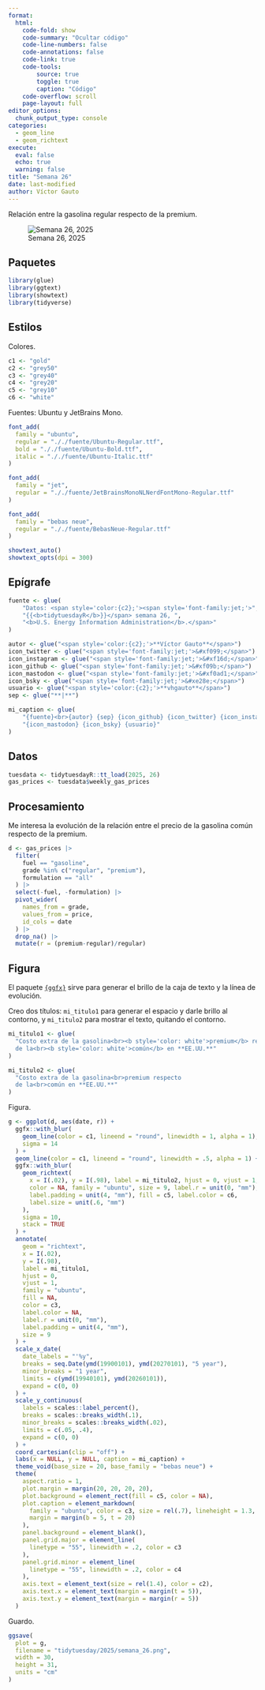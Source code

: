 ```yaml
---
format:
  html:
    code-fold: show
    code-summary: "Ocultar código"
    code-line-numbers: false
    code-annotations: false
    code-link: true
    code-tools:
        source: true
        toggle: true
        caption: "Código"
    code-overflow: scroll
    page-layout: full
editor_options:
  chunk_output_type: console
categories:
  - geom_line
  - geom_richtext
execute:
  eval: false
  echo: true
  warning: false
title: "Semana 26"
date: last-modified
author: Víctor Gauto
---
```


Relación entre la gasolina regular respecto de la premium.

![Semana 26, 2025](semana_26.png)

## Paquetes

```r
library(glue)
library(ggtext)
library(showtext)
library(tidyverse)
```

## Estilos

Colores.

```r
c1 <- "gold"
c2 <- "grey50"
c3 <- "grey40"
c4 <- "grey20"
c5 <- "grey10"
c6 <- "white"
```

Fuentes: Ubuntu y JetBrains Mono.

```r
font_add(
  family = "ubuntu",
  regular = "././fuente/Ubuntu-Regular.ttf",
  bold = "././fuente/Ubuntu-Bold.ttf",
  italic = "././fuente/Ubuntu-Italic.ttf"
)

font_add(
  family = "jet",
  regular = "././fuente/JetBrainsMonoNLNerdFontMono-Regular.ttf"
)

font_add(
  family = "bebas neue",
  regular = "././fuente/BebasNeue-Regular.ttf"
)

showtext_auto()
showtext_opts(dpi = 300)
```

## Epígrafe

```r
fuente <- glue(
    "Datos: <span style='color:{c2};'><span style='font-family:jet;'>",
    "{{<b>tidytuesdayR</b>}}</span> semana 26, ",
    "<b>U.S. Energy Information Administration</b>.</span>"
)

autor <- glue("<span style='color:{c2};'>**Víctor Gauto**</span>")
icon_twitter <- glue("<span style='font-family:jet;'>&#xf099;</span>")
icon_instagram <- glue("<span style='font-family:jet;'>&#xf16d;</span>")
icon_github <- glue("<span style='font-family:jet;'>&#xf09b;</span>")
icon_mastodon <- glue("<span style='font-family:jet;'>&#xf0ad1;</span>")
icon_bsky <- glue("<span style='font-family:jet;'>&#xe28e;</span>")
usuario <- glue("<span style='color:{c2};'>**vhgauto**</span>")
sep <- glue("**|**")

mi_caption <- glue(
    "{fuente}<br>{autor} {sep} {icon_github} {icon_twitter} {icon_instagram} ",
    "{icon_mastodon} {icon_bsky} {usuario}"
)
```

## Datos

```r
tuesdata <- tidytuesdayR::tt_load(2025, 26)
gas_prices <- tuesdata$weekly_gas_prices
```

## Procesamiento

Me interesa la evolución de la relación entre el precio de la gasolina común respecto de la premium.

```r
d <- gas_prices |> 
  filter(
    fuel == "gasoline",
    grade %in% c("regular", "premium"),
    formulation == "all"
  ) |> 
  select(-fuel, -formulation) |> 
  pivot_wider(
    names_from = grade,
    values_from = price,
    id_cols = date
  ) |> 
  drop_na() |> 
  mutate(r = (premium-regular)/regular)
```

## Figura

El paquete [`{ggfx}`](https://ggfx.data-imaginist.com/index.html) sirve para generar el brillo de la caja de texto y la línea de evolución.

Creo dos títulos: `mi_titulo1` para generar el espacio y darle brillo al contorno, y `mi_titulo2` para mostrar el texto, quitando el contorno.

```r
mi_titulo1 <- glue(
  "Costo extra de la gasolina<br><b style='color: white'>premium</b> respecto 
  de la<br><b style='color: white'>común</b> en **EE.UU.**"
)

mi_titulo2 <- glue(
  "Costo extra de la gasolina<br>premium respecto 
  de la<br>común en **EE.UU.**"
)
```

Figura.

```r
g <- ggplot(d, aes(date, r)) +
  ggfx::with_blur(
    geom_line(color = c1, lineend = "round", linewidth = 1, alpha = 1),
    sigma = 14
  ) +
  geom_line(color = c1, lineend = "round", linewidth = .5, alpha = 1) +
  ggfx::with_blur(
    geom_richtext(
      x = I(.02), y = I(.98), label = mi_titulo2, hjust = 0, vjust = 1,
      color = NA, family = "ubuntu", size = 9, label.r = unit(0, "mm"),
      label.padding = unit(4, "mm"), fill = c5, label.color = c6,
      label.size = unit(.6, "mm")
    ),
    sigma = 10,
    stack = TRUE
  ) +
  annotate(
    geom = "richtext",
    x = I(.02),
    y = I(.98),
    label = mi_titulo1,
    hjust = 0,
    vjust = 1,
    family = "ubuntu",
    fill = NA,
    color = c3,
    label.color = NA,
    label.r = unit(0, "mm"),
    label.padding = unit(4, "mm"),
    size = 9
  ) +
  scale_x_date(
    date_labels = "'%y",
    breaks = seq.Date(ymd(19900101), ymd(20270101), "5 year"),
    minor_breaks = "1 year",
    limits = c(ymd(19940101), ymd(20260101)),
    expand = c(0, 0)
  ) +
  scale_y_continuous(
    labels = scales::label_percent(), 
    breaks = scales::breaks_width(.1),
    minor_breaks = scales::breaks_width(.02),
    limits = c(.05, .4),
    expand = c(0, 0)
  ) +
  coord_cartesian(clip = "off") +
  labs(x = NULL, y = NULL, caption = mi_caption) +
  theme_void(base_size = 20, base_family = "bebas neue") +
  theme(
    aspect.ratio = 1,
    plot.margin = margin(20, 20, 20, 20),
    plot.background = element_rect(fill = c5, color = NA),
    plot.caption = element_markdown(
      family = "ubuntu", color = c3, size = rel(.7), lineheight = 1.3,
      margin = margin(b = 5, t = 20)
    ),
    panel.background = element_blank(),
    panel.grid.major = element_line(
      linetype = "55", linewidth = .2, color = c3
    ),
    panel.grid.minor = element_line(
      linetype = "55", linewidth = .2, color = c4
    ),
    axis.text = element_text(size = rel(1.4), color = c2),
    axis.text.x = element_text(margin = margin(t = 5)),
    axis.text.y = element_text(margin = margin(r = 5))
  )
```

Guardo.

```r
ggsave(
  plot = g,
  filename = "tidytuesday/2025/semana_26.png",
  width = 30,
  height = 31,
  units = "cm"
)
```

